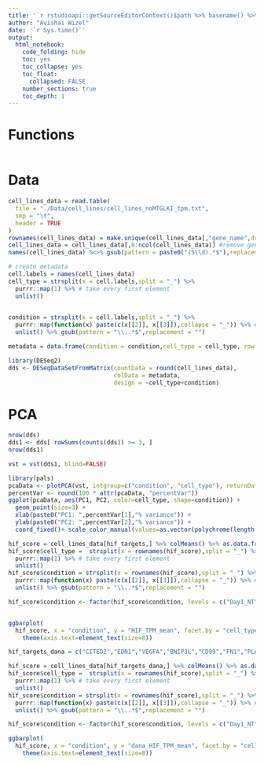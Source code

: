 ```yaml
---
title: '`r rstudioapi::getSourceEditorContext()$path %>% basename() %>% gsub(pattern = "\\.Rmd",replacement = "")`' 
author: "Avishai Wizel"
date: '`r Sys.time()`'
output: 
  html_notebook: 
    code_folding: hide
    toc: yes
    toc_collapse: yes
    toc_float: 
      collapsed: FALSE
    number_sections: true
    toc_depth: 1
---
```




# Functions

```r
```

# Data

```r
cell_lines_data = read.table(
  file = "./Data/cell_lines/cell_lines_noMTGLKI_tpm.txt",
  sep = "\t",
  header = TRUE
)
rownames(cell_lines_data) = make.unique(cell_lines_data[,"gene_name",drop=T]) #set genes names
cell_lines_data = cell_lines_data[,8:ncol(cell_lines_data)] #remove genes info
names(cell_lines_data) %<>% gsub(pattern = paste0("(S\\d).*$"),replacement = "\\1") # remove redundant info 

```

```r
# create metadata
cell.labels = names(cell_lines_data)
cell_type = strsplit(x = cell.labels,split = "_") %>%
  purrr::map(1) %>% # take every first element
  unlist() 
  

condition = strsplit(x = cell.labels,split = "_") %>%
  purrr::map(function(x) paste(c(x[[2]], x[[3]]),collapse = "_")) %>% # take every 2 and 3 elements
  unlist() %>% gsub(pattern = "\\..*$",replacement = "")

metadata = data.frame(condition = condition,cell_type = cell_type, row.names = colnames(cell_lines_data))
```

```r
library(DESeq2)
dds <- DESeqDataSetFromMatrix(countData = round(cell_lines_data),
                              colData = metadata,
                              design = ~cell_type+condition)
```
# PCA
```r
nrow(dds)
dds1 <- dds[ rowSums(counts(dds)) >= 3, ]
nrow(dds1)
```

```r
vst = vst(dds1, blind=FALSE)
```

```r
library(pals)
pcaData <- plotPCA(vst, intgroup=c("condition", "cell_type"), returnData=TRUE)
percentVar <- round(100 * attr(pcaData, "percentVar"))
ggplot(pcaData, aes(PC1, PC2, color=cell_type, shape=condition)) +
  geom_point(size=3) +
  xlab(paste0("PC1: ",percentVar[1],"% variance")) +
  ylab(paste0("PC2: ",percentVar[2],"% variance")) + 
  coord_fixed()+ scale_color_manual(values=as.vector(polychrome(length(unique(cell_type))))) + theme_minimal()
```
```r
hif_score = cell_lines_data[hif_targets,] %>% colMeans() %>% as.data.frame() %>% `colnames<-` ("HIF_TPM_mean")
hif_score$cell_type =  strsplit(x = rownames(hif_score),split = "_") %>%
  purrr::map(1) %>% # take every first element
  unlist() 
hif_score$condition = strsplit(x = rownames(hif_score),split = "_") %>%
  purrr::map(function(x) paste(c(x[[2]], x[[3]]),collapse = "_")) %>% # take every 2 and 3 elements
  unlist() %>% gsub(pattern = "\\..*$",replacement = "")
```

```r
hif_score$condition <- factor(hif_score$condition, levels = c("Day1_NT", "Day1_OSI","Day14_OSI"))


ggbarplot(
  hif_score, x = "condition", y = "HIF_TPM_mean", facet.by = "cell_type", color = "condition",  position = position_dodge(), add = c("mean_se", "jitter"), palette = c("#00AFBB", "#E7B800","red"),label = T,lab.nb.digits = 1,lab.vjust =-0.6,lab.size = 3,ggtheme = theme_bw())+ylim(0,370) + 
    theme(axis.text=element_text(size=8))
```


```r
hif_targets_dana = c("CITED2","EDN1","VEGFA","BNIP3L","CD99","FN1","PLAUR","SERPINE1","ADM","EGLN3","HK2","IGFBP3","PDK1","DDIT4","SLC2A1","PFKFB3","BNIP3","PGK1","LDHA","GPI")
```

```r
hif_score = cell_lines_data[hif_targets_dana,] %>% colMeans() %>% as.data.frame() %>% `colnames<-` ("dana_HIF_TPM_mean")
hif_score$cell_type =  strsplit(x = rownames(hif_score),split = "_") %>%
  purrr::map(1) %>% # take every first element
  unlist() 
hif_score$condition = strsplit(x = rownames(hif_score),split = "_") %>%
  purrr::map(function(x) paste(c(x[[2]], x[[3]]),collapse = "_")) %>% # take every 2 and 3 elements
  unlist() %>% gsub(pattern = "\\..*$",replacement = "")
```


```r
hif_score$condition <- factor(hif_score$condition, levels = c("Day1_NT", "Day1_OSI","Day14_OSI"))

ggbarplot(
  hif_score, x = "condition", y = "dana_HIF_TPM_mean", facet.by = "cell_type", color = "condition",  position = position_dodge(), add = c("mean_se", "jitter"), palette = c("#00AFBB", "#E7B800","red"),label = T,lab.nb.digits = 1,lab.vjust =-0.6,lab.size = 3,ggtheme = theme_bw())+ylim(0,1000) + 
    theme(axis.text=element_text(size=8))
```
